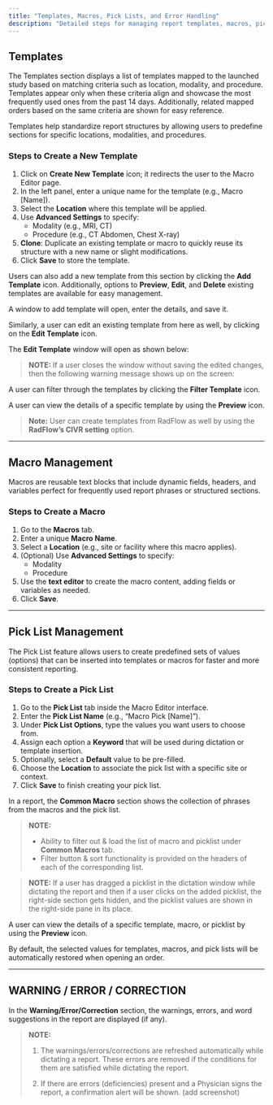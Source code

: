 ```yaml
---
title: "Templates, Macros, Pick Lists, and Error Handling"
description: "Detailed steps for managing report templates, macros, pick lists, and handling warnings/errors in CIVR."
---
```


## Templates

The Templates section displays a list of templates mapped to the launched study based on matching criteria such as location, modality, and procedure. Templates appear only when these criteria align and showcase the most frequently used ones from the past 14 days. Additionally, related mapped orders based on the same criteria are shown for easy reference.

Templates help standardize report structures by allowing users to predefine sections for specific locations, modalities, and procedures.

### Steps to Create a New Template

1. Click on **Create New Template** icon; it redirects the user to the Macro Editor page.
2. In the left panel, enter a unique name for the template (e.g., Macro [Name]).
3. Select the **Location** where this template will be applied.
4. Use **Advanced Settings** to specify:
   - Modality (e.g., MRI, CT)
   - Procedure (e.g., CT Abdomen, Chest X-ray)
5. **Clone**: Duplicate an existing template or macro to quickly reuse its structure with a new name or slight modifications.
6. Click **Save** to store the template.

Users can also add a new template from this section by clicking the **Add Template** icon. Additionally, options to **Preview**, **Edit**, and **Delete** existing templates are available for easy management.

A window to add template will open, enter the details, and save it.

Similarly, a user can edit an existing template from here as well, by clicking on the **Edit Template** icon.

The **Edit Template** window will open as shown below:

> **NOTE:**
> If a user closes the window without saving the edited changes, then the following warning message shows up on the screen:

A user can filter through the templates by clicking the **Filter Template** icon.

A user can view the details of a specific template by using the **Preview** icon.

> **Note:** User can create templates from RadFlow as well by using the **RadFlow’s CIVR setting** option.

---

## Macro Management

Macros are reusable text blocks that include dynamic fields, headers, and variables perfect for frequently used report phrases or structured sections.

### Steps to Create a Macro

1. Go to the **Macros** tab.
2. Enter a unique **Macro Name**.
3. Select a **Location** (e.g., site or facility where this macro applies).
4. (Optional) Use **Advanced Settings** to specify:
   - Modality
   - Procedure
5. Use the **text editor** to create the macro content, adding fields or variables as needed.
6. Click **Save**.

---

## Pick List Management

The Pick List feature allows users to create predefined sets of values (options) that can be inserted into templates or macros for faster and more consistent reporting.

### Steps to Create a Pick List

1. Go to the **Pick List** tab inside the Macro Editor interface.
2. Enter the **Pick List Name** (e.g., “Macro Pick [Name]”).
3. Under **Pick List Options**, type the values you want users to choose from.
4. Assign each option a **Keyword** that will be used during dictation or template insertion.
5. Optionally, select a **Default** value to be pre-filled.
6. Choose the **Location** to associate the pick list with a specific site or context.
7. Click **Save** to finish creating your pick list.

In a report, the **Common Macro** section shows the collection of phrases from the macros and the pick list.

> **NOTE:**
>
> - Ability to filter out & load the list of macro and picklist under **Common Macros** tab.
> - Filter button & sort functionality is provided on the headers of each of the corresponding list.

> **NOTE:** If a user has dragged a picklist in the dictation window while dictating the report and then if a user clicks on the added picklist, the right-side section gets hidden, and the picklist values are shown in the right-side pane in its place.

A user can view the details of a specific template, macro, or picklist by using the **Preview** icon.

By default, the selected values for templates, macros, and pick lists will be automatically restored when opening an order.

---

## WARNING / ERROR / CORRECTION

In the **Warning/Error/Correction** section, the warnings, errors, and word suggestions in the report are displayed (if any).

> **NOTE:**
>
> 1. The warnings/errors/corrections are refreshed automatically while dictating a report. These errors are removed if the conditions for them are satisfied while dictating the report.
>
> 2. If there are errors (deficiencies) present and a Physician signs the report, a confirmation alert will be shown. (add screenshot)
